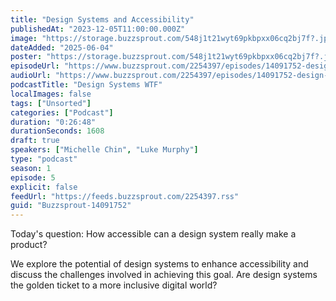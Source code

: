 ```yaml
---
title: "Design Systems and Accessibility"
publishedAt: "2023-12-05T11:00:00.000Z"
image: "https://storage.buzzsprout.com/548j1t21wyt69pkbpxx06cq2bj7f?.jpg"
dateAdded: "2025-06-04"
poster: "https://storage.buzzsprout.com/548j1t21wyt69pkbpxx06cq2bj7f?.jpg"
episodeUrl: "https://www.buzzsprout.com/2254397/episodes/14091752-design-systems-and-accessibility.mp3"
audioUrl: "https://www.buzzsprout.com/2254397/episodes/14091752-design-systems-and-accessibility.mp3"
podcastTitle: "Design Systems WTF"
localImages: false
tags: ["Unsorted"]
categories: ["Podcast"]
duration: "0:26:48"
durationSeconds: 1608
draft: true
speakers: ["Michelle Chin", "Luke Murphy"]
type: "podcast"
season: 1
episode: 5
explicit: false
feedUrl: "https://feeds.buzzsprout.com/2254397.rss"
guid: "Buzzsprout-14091752"
---
```

Today's question: How accessible can a design system really make a product?  
  
We explore the potential of design systems to enhance accessibility and discuss the challenges involved in achieving this goal. Are design systems the golden ticket to a more inclusive digital world?
